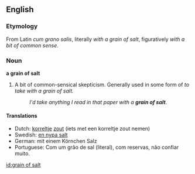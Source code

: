 ==English==

===Etymology===
From Latin ''cum grano salis'', literally ''with a grain of salt'', figuratively ''with a bit of common sense''.

===Noun===

'''a grain of salt'''

# A bit of common-sensical skepticism.  Generally used in some form of ''to take with a grain of salt.''
#: ''I'd take anything I read in that paper with a '''grain of salt'''.''

====Translations====
*Dutch: [[korrel]]tje [[zout]] (iets met een korreltje zout nemen)
*Swedish: [[en nypa salt]]
*German: mit einem Körnchen Salz
*Portuguese: Com um grão de sal (literal), com reservas, não confiar muito.

[[id:grain of salt]]